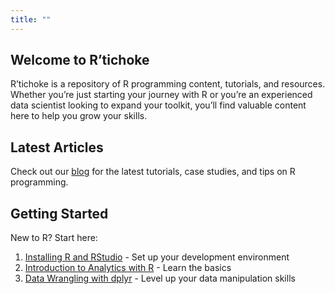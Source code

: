 ```yaml
---
title: ""
---
```


## Welcome to R'tichoke

R'tichoke is a repository of R programming content, tutorials, and resources. Whether you're just starting your journey with R or you're an experienced data scientist looking to expand your toolkit, you'll find valuable content here to help you grow your skills.

## Latest Articles

Check out our [blog](/posts.qmd) for the latest tutorials, case studies, and tips on R programming.

## Getting Started

New to R? Start here:

1. [Installing R and RStudio](/installation.qmd) - Set up your development environment
2. [Introduction to Analytics with R](/posts/intro-to-r-analytics.qmd) - Learn the basics
3. [Data Wrangling with dplyr](/posts/data-wrangling-with-dplyr.qmd) - Level up your data manipulation skills